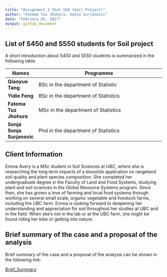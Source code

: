 ```yaml
---
title: "Assignment_2 Stat 550 (Soil Project)"
author: "Fatema Tuz Jhohura, Sonja Surjanovic"
date: "February 02, 2017"
output: github_document
---
```


## List of S450 and S550 students for Soil project

A short introduction about S450 and S550 students is summarized in the following table

|   Names      |          Programme                                            |
|---------|-------------------------------------------------------|
| **Qiaoyue Tang**       | BSc in the department of Statistic                                     |
| **Yidie Feng**        | BSc in the department of Statistics |
| **Fatema Tuz Jhohura** | MSc in the department of Statistics     |
| **Sonja Sonja Surjanovic**      | Phd in the department of Statistics



## Client Information

Emma Avery is a MSc student in Soil Sciences at UBC, where she is researching the long term impacts of a biosolids application on rangeland soil quality and plant species composition. She completed her undergraduate degree in the Faculty of Land and Food Systems, studying plant and soil sciences in the Global Resource Systems program. Since then, she has grown a love of farming and local food systems through working on several small scale, organic vegetable and livestock farms, including the UBC farm. Emma is looking forward to deepening her understanding and appreciation for soil throughout her studies at UBC and in the field. When she’s not in the lab or at the UBC farm, she might be found riding her bike or getting into nature.


## Brief summary of the case and a proposal of the analysis
 Brief summary of the case and a proposal of the analysis can be shown in the following link:
 
 [Brief_Summary](https://github.com/fjhohura/Stat550/blob/master/proposal/Brief_summary.md)
 

